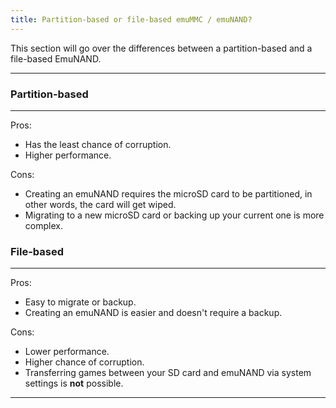 ```yaml
---
title: Partition-based or file-based emuMMC / emuNAND?
---
```


This section will go over the differences between a partition-based and a file-based EmuNAND.

---

### Partition-based <Badge text="Recommended" variant="success" />

---

Pros:
- Has the least chance of corruption.
- Higher performance.

Cons:
- Creating an emuNAND requires the microSD card to be partitioned, in other words, the card will get wiped.
- Migrating to a new microSD card or backing up your current one is more complex.

### File-based

---

Pros:
- Easy to migrate or backup.
- Creating an emuNAND is easier and doesn't require a backup.

Cons:
- Lower performance.
- Higher chance of corruption.
- Transferring games between your SD card and emuNAND via system settings is **not** possible.

---